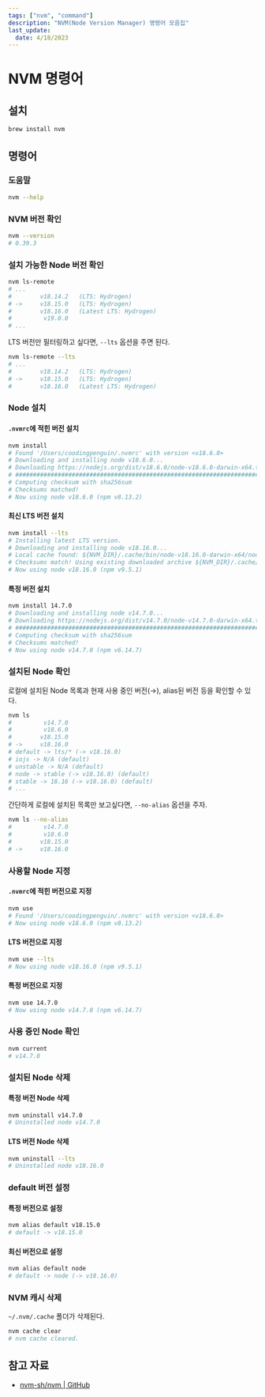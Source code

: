 ```yaml
---
tags: ["nvm", "command"]
description: "NVM(Node Version Manager) 명령어 모음집"
last_update:
  date: 4/18/2023
---
```


# NVM 명령어

## 설치

```bash showLineNumbers
brew install nvm
```

## 명령어

### 도움말

```bash showLineNumbers
nvm --help
```

### NVM 버전 확인

```bash showLineNumbers
nvm --version
# 0.39.3
```

### 설치 가능한 Node 버전 확인

```bash showLineNumbers
nvm ls-remote
# ...
#        v18.14.2   (LTS: Hydrogen)
# ->     v18.15.0   (LTS: Hydrogen)
#        v18.16.0   (Latest LTS: Hydrogen)
#         v19.0.0
# ...
```

LTS 버전만 필터링하고 싶다면, `--lts` 옵션을 주면 된다.

```bash showLineNumbers
nvm ls-remote --lts
# ...
#        v18.14.2   (LTS: Hydrogen)
# ->     v18.15.0   (LTS: Hydrogen)
#        v18.16.0   (Latest LTS: Hydrogen)
```

### Node 설치

#### `.nvmrc`에 적힌 버전 설치

```bash showLineNumbers
nvm install
# Found '/Users/coodingpenguin/.nvmrc' with version <v18.6.0>
# Downloading and installing node v18.6.0...
# Downloading https://nodejs.org/dist/v18.6.0/node-v18.6.0-darwin-x64.tar.xz...
# ############################################################################################################################## 100.0%
# Computing checksum with sha256sum
# Checksums matched!
# Now using node v18.6.0 (npm v8.13.2)
```

#### 최신 LTS 버전 설치

```bash showLineNumbers
nvm install --lts
# Installing latest LTS version.
# Downloading and installing node v18.16.0...
# Local cache found: ${NVM_DIR}/.cache/bin/node-v18.16.0-darwin-x64/node-v18.16.0-darwin-x64.tar.xz
# Checksums match! Using existing downloaded archive ${NVM_DIR}/.cache/bin/node-v18.16.0-darwin-x64/node-v18.16.0-darwin-x64.tar.xz
# Now using node v18.16.0 (npm v9.5.1)
```

#### 특정 버전 설치

```bash showLineNumbers
nvm install 14.7.0
# Downloading and installing node v14.7.0...
# Downloading https://nodejs.org/dist/v14.7.0/node-v14.7.0-darwin-x64.tar.xz...
# ##################################################################################################### 100.0%
# Computing checksum with sha256sum
# Checksums matched!
# Now using node v14.7.0 (npm v6.14.7)
```

### 설치된 Node 확인

로컬에 설치된 Node 목록과 현재 사용 중인 버전(→), alias된 버전 등을 확인할 수 있다.

```bash showLineNumbers
nvm ls
#         v14.7.0
#         v18.6.0
#        v18.15.0
# ->     v18.16.0
# default -> lts/* (-> v18.16.0)
# iojs -> N/A (default)
# unstable -> N/A (default)
# node -> stable (-> v18.16.0) (default)
# stable -> 18.16 (-> v18.16.0) (default)
# ...
```

간단하게 로컬에 설치된 목록만 보고싶다면, `--no-alias` 옵션을 주자.

```bash showLineNumbers
nvm ls --no-alias
#         v14.7.0
#         v18.6.0
#        v18.15.0
# ->     v18.16.0
```

### 사용할 Node 지정

#### `.nvmrc`에 적힌 버전으로 지정

```bash showLineNumbers
nvm use
# Found '/Users/coodingpenguin/.nvmrc' with version <v18.6.0>
# Now using node v18.6.0 (npm v8.13.2)
```

#### LTS 버전으로 지정

```bash showLineNumbers
nvm use --lts
# Now using node v18.16.0 (npm v9.5.1)
```

#### 특정 버전으로 지정

```bash showLineNumbers
nvm use 14.7.0
# Now using node v14.7.0 (npm v6.14.7)
```

### 사용 중인 Node 확인

```bash showLineNumbers
nvm current
# v14.7.0
```

### 설치된 Node 삭제

#### 특정 버전 Node 삭제

```bash showLineNumbers
nvm uninstall v14.7.0
# Uninstalled node v14.7.0
```

#### LTS 버전 Node 삭제

```bash showLineNumbers
nvm uninstall --lts
# Uninstalled node v18.16.0
```

### default 버전 설정

#### 특정 버전으로 설정

```bash showLineNumbers
nvm alias default v18.15.0
# default -> v18.15.0
```

#### 최신 버전으로 설정

```bash showLineNumbers
nvm alias default node
# default -> node (-> v18.16.0)
```

### NVM 캐시 삭제

`~/.nvm/.cache` 폴더가 삭제된다.

```bash showLineNumbers
nvm cache clear
# nvm cache cleared.
```

## 참고 자료

- [nvm-sh/nvm | GitHub](https://github.com/nvm-sh/nvm)
